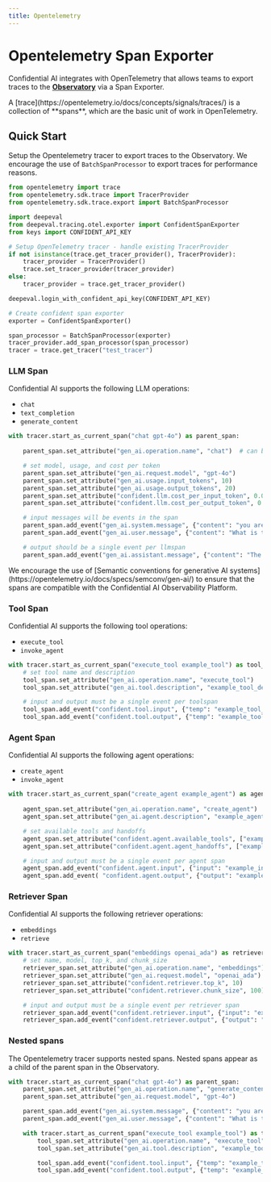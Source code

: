 ```yaml
---
title: Opentelemetry
---
```


# Opentelemetry Span Exporter

Confidential AI integrates with OpenTelemetry that allows teams to export traces to the **[Observatory](https://documentation.confident-ai.com/llm-observability/overview)** via a Span Exporter.

<Callout>
  A [trace](https://opentelemetry.io/docs/concepts/signals/traces/) is a collection of **spans**, which are the basic unit of work in OpenTelemetry.
</Callout>

## Quick Start
Setup the Opentelemetry tracer to export traces to the Observatory. We encourage the use of `BatchSpanProcessor` to export traces for performance reasons.

```python
from opentelemetry import trace
from opentelemetry.sdk.trace import TracerProvider
from opentelemetry.sdk.trace.export import BatchSpanProcessor

import deepeval
from deepeval.tracing.otel.exporter import ConfidentSpanExporter
from keys import CONFIDENT_API_KEY

# Setup OpenTelemetry tracer - handle existing TracerProvider
if not isinstance(trace.get_tracer_provider(), TracerProvider):
    tracer_provider = TracerProvider()
    trace.set_tracer_provider(tracer_provider)
else:
    tracer_provider = trace.get_tracer_provider()

deepeval.login_with_confident_api_key(CONFIDENT_API_KEY)

# Create confident span exporter
exporter = ConfidentSpanExporter()

span_processor = BatchSpanProcessor(exporter)
tracer_provider.add_span_processor(span_processor)
tracer = trace.get_tracer("test_tracer")
```

### LLM Span
Confidential AI supports the following LLM operations:
- `chat`
- `text_completion`
- `generate_content`

```python showLineNumbers
with tracer.start_as_current_span("chat gpt-4o") as parent_span:
    
    parent_span.set_attribute("gen_ai.operation.name", "chat")  # can be chat, text_completion, generate_content

    # set model, usage, and cost per token
    parent_span.set_attribute("gen_ai.request.model", "gpt-4o")
    parent_span.set_attribute("gen_ai.usage.input_tokens", 10)
    parent_span.set_attribute("gen_ai.usage.output_tokens", 20)
    parent_span.set_attribute("confident.llm.cost_per_input_token", 0.0001)
    parent_span.set_attribute("confident.llm.cost_per_output_token", 0.0002)

    # input messages will be events in the span
    parent_span.add_event("gen_ai.system.message", {"content": "you are a helpful assistant"})
    parent_span.add_event("gen_ai.user.message", {"content": "What is the capital of France?"})

    # output should be a single event per llmspan
    parent_span.add_event("gen_ai.assistant.message", {"content": "The capital of France is Paris."})  # can be gen_ai.assistant.message, gen_ai.choice, gen_ai.tool.message
```

<Callout>
  We encourage the use of [Semantic conventions for generative AI systems](https://opentelemetry.io/docs/specs/semconv/gen-ai/) to ensure that the spans are compatible with the Confidential AI Observability Platform.
</Callout>

### Tool Span
Confidential AI supports the following tool operations:
- `execute_tool`
- `invoke_agent`

```python showLineNumbers
with tracer.start_as_current_span("execute_tool example_tool") as tool_span:
    # set tool name and description
    tool_span.set_attribute("gen_ai.operation.name", "execute_tool")
    tool_span.set_attribute("gen_ai.tool.description", "example_tool_description")

    # input and output must be a single event per toolspan
    tool_span.add_event("confident.tool.input", {"temp": "example_tool_input"})
    tool_span.add_event("confident.tool.output", {"temp": "example_tool_output"})
```

### Agent Span
Confidential AI supports the following agent operations:
- `create_agent`
- `invoke_agent`

```python showLineNumbers
with tracer.start_as_current_span("create_agent example_agent") as agent_span:
    
    agent_span.set_attribute("gen_ai.operation.name", "create_agent")  # can be create_agent or invoke_agent
    agent_span.set_attribute("gen_ai.agent.description", "example_agent_description")

    # set available tools and handoffs
    agent_span.set_attribute("confident.agent.available_tools", ["example_tool"])  # should be list of tool names
    agent_span.set_attribute("confident.agent.agent_handoffs", ["example_handoff"])  # should be list of handoff names

    # input and output must be a single event per agent span
    agent_span.add_event("confident.agent.input", {"input": "example_input"})
    agent_span.add_event( "confident.agent.output", {"output": "example_output"})
```

### Retriever Span
Confidential AI supports the following retriever operations:
- `embeddings`
- `retrieve`

```python showLineNumbers
with tracer.start_as_current_span("embeddings openai_ada") as retriever_span:
    # set name, model, top_k, and chunk_size
    retriever_span.set_attribute("gen_ai.operation.name", "embeddings")
    retriever_span.set_attribute("gen_ai.request.model", "openai_ada")
    retriever_span.set_attribute("confident.retriever.top_k", 10)
    retriever_span.set_attribute("confident.retriever.chunk_size", 100)

    # input and output must be a single event per retriever span
    retriever_span.add_event("confident.retriever.input", {"input": "example_input"})
    retriever_span.add_event("confident.retriever.output", {"output": "example_output"})
```

### Nested spans

The Opentelemetry tracer supports nested spans. Nested spans appear as a child of the parent span in the Observatory.
```python showLineNumbers
with tracer.start_as_current_span("chat gpt-4o") as parent_span:
    parent_span.set_attribute("gen_ai.operation.name", "generate_content")
    parent_span.set_attribute("gen_ai.request.model", "gpt-4o")

    parent_span.add_event("gen_ai.system.message", {"content": "you are a helpful assistant"})
    parent_span.add_event("gen_ai.user.message", {"content": "What is the capital of France?"})

    with tracer.start_as_current_span("execute_tool example_tool") as tool_span:
        tool_span.set_attribute("gen_ai.operation.name", "execute_tool")
        tool_span.set_attribute("gen_ai.tool.description", "example_tool_description")

        tool_span.add_event("confident.tool.input", {"temp": "example_tool_input"})
        tool_span.add_event("confident.tool.output", {"temp": "example_tool_output"})
```

